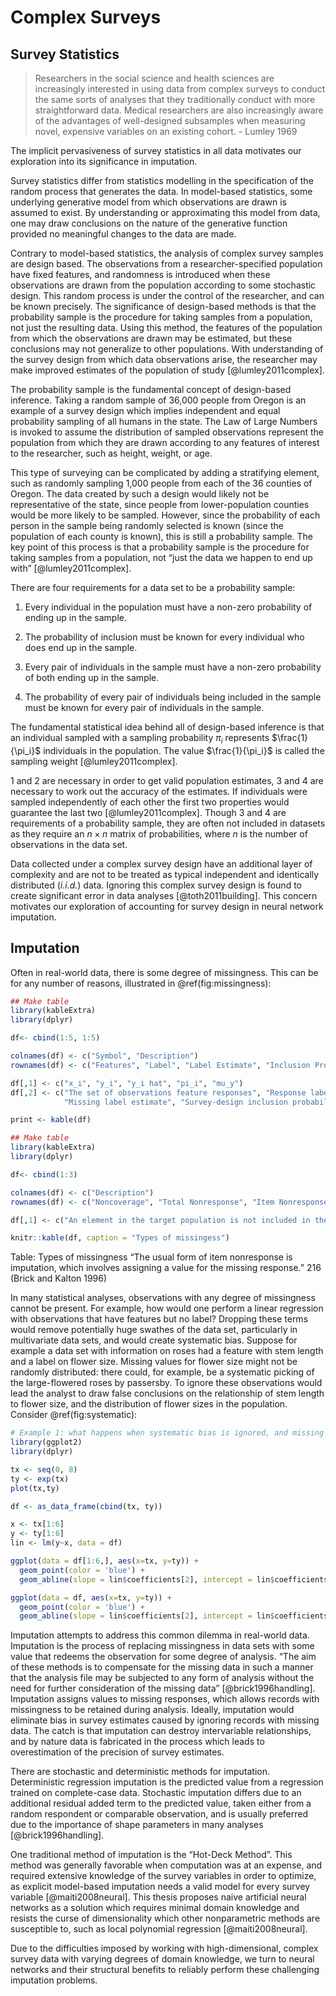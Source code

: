 <!--
This is for including Chapter 1.  Notice that it's also good practice to name your chunk.  This will help you debug potential issues as you knit.  The chunk above is called intro and the one below is called chapter1.  Feel free to change the name of the Rmd file as you wish, but don't forget to change it here from chap1.Rmd.
-->

<!--
The {#rmd-basics} text after the chapter declaration will allow us to link throughout the document back to the beginning of Chapter 1.  These labels will automatically be generated (if not specified) by changing the spaces to hyphens and capital letters to lowercase.  Look for the reference to this label at the beginning of Chapter 2.
-->

# Complex Surveys

## Survey Statistics

> Researchers in the social science and health sciences are increasingly interested in using data from complex surveys to conduct the same sorts of analyses that they traditionally conduct with more straightforward data. Medical researchers are also increasingly aware of the advantages of well-designed subsamples when measuring novel, expensive variables on an existing cohort. - Lumley 1969

The implicit pervasiveness of survey statistics in all data motivates our exploration into its significance in imputation.

Survey statistics differ from statistics modelling in the specification of the random process that generates the data. In model-based statistics, some underlying generative model from which observations are drawn is assumed to exist. By understanding or approximating this model from data, one may draw conclusions on the nature of the generative function provided no meaningful changes to the data are made.

Contrary to model-based statistics, the analysis of complex survey samples are design based. The observations from a researcher-specified population have fixed features, and randomness is introduced when these observations are drawn from the population according to some stochastic design. This random process is under the control of the researcher, and can be known precisely. The significance of design-based methods is that the probability sample is the procedure for taking samples from a population, not just the resulting data. Using this method, the features of the population from which the observations are drawn may be estimated, but these conclusions may not generalize to other populations. With understanding of the survey design from which data observations arise, the researcher may make improved estimates of the population of study [@lumley2011complex]. 

The probability sample is the fundamental concept of design-based inference. Taking a random sample of 36,000 people from Oregon is an example of a survey design which implies independent and equal probability sampling of all humans in the state. The Law of Large Numbers is invoked to assume the distribution of sampled observations represent the population from which they are drawn according to any features of interest to the researcher, such as height, weight, or age.

This type of surveying can be complicated by adding a stratifying element, such as randomly sampling 1,000 people from each of the 36 counties of Oregon. The data created by such a design would likely not be representative of the state, since people from lower-population counties would be more likely to be sampled. However, since the probability of each person in the sample being randomly selected is known (since the population of each county is known), this is still a probability sample. The key point of this process is that a probability sample is the procedure for taking samples from a population, not "just the data we happen to end up with" [@lumley2011complex].

There are four requirements for a data set to be a probability sample:

1. Every individual in the population must have a non-zero probability of ending up in the sample.

2. The probability of inclusion must be known for every individual who does end up in the sample.

3. Every pair of individuals in the sample must have a non-zero probability of both ending up in the sample.

4. The probability of every pair of individuals being included in the sample must be known for every pair of individuals in the sample.

The fundamental statistical idea behind all of design-based inference is that an individual sampled with a sampling probability $\pi_i$ represents $\frac{1}{\pi_i}$ individuals in the population. The value $\frac{1}{\pi_i}$ is called the sampling weight [@lumley2011complex].

1 and 2 are necessary in order to get valid population estimates, 3 and 4 are necessary to work out the accuracy of the estimates. If individuals were sampled independently of each other the first two properties would guarantee the last two [@lumley2011complex]. Though 3 and 4 are requirements of a probability sample, they are often not included in datasets as they require an $n \times n$ matrix of probabilities, where $n$ is the number of observations in the data set.

Data collected under a complex survey design have an additional layer of complexity and are not to be treated as typical independent and identically distributed (*i.i.d.*) data. Ignoring this complex survey design is found to create significant error in data analyses [@toth2011building]. This concern motivates our exploration of accounting for survey design in neural network imputation.

## Imputation

Often in real-world data, there is some degree of missingness. This can be for any number of reasons, illustrated in \@ref(fig:missingness):

```{r tabel, echo=FALSE, cache=TRUE}
## Make table
library(kableExtra)
library(dplyr)

df<- cbind(1:5, 1:5)

colnames(df) <- c("Symbol", "Description")
rownames(df) <- c("Features", "Label", "Label Estimate", "Inclusion Probability", "Population Mean")

df[,1] <- c("x_i", "y_i", "y_i hat", "pi_i", "mu_y")
df[,2] <- c("The set of observations feature responses", "Response label", 
            "Missing label estimate", "Survey-design inclusion probability", "True population mean")

print <- kable(df)
```

```{r missingness, echo=FALSE, cache=TRUE, warning = FALSE}
## Make table
library(kableExtra)
library(dplyr)

df<- cbind(1:3)

colnames(df) <- c("Description")
rownames(df) <- c("Noncoverage", "Total Nonresponse", "Item Nonresponse")

df[,1] <- c("An element in the target population is not included in the survey sampling frame", "A sampled element does not participate in the survey", "A responding sampled element fails to provide acceptable responses to one or more of the survey items")

knitr::kable(df, caption = "Types of missingess")
```
Table: Types of missingness
"The usual form of item nonresponse is imputation, which involves assigning a value for the missing response." 216 (Brick and Kalton 1996)

In many statistical analyses, observations with any degree of missingness cannot be present. For example, how would one perform a linear regression with observations that have features but no label? Dropping these terms would remove potentially huge swathes of the data set, particularly in multivariate data sets, and would create systematic bias. Suppose for example a data set with information on roses had a feature with stem length and a label on flower size. Missing values for flower size might not be randomly distributed: there could, for example, be a systematic picking of the large-flowered roses by passersby. To ignore these observations would lead the analyst to draw false conclusions on the relationship of stem length to flower size, and the distribution of flower sizes in the population. Consider \@ref(fig:systematic):
```{r systematic, echo = FALSE, warning = FALSE}
# Example 1: what happens when systematic bias is ignored, and missing values are dropped
library(ggplot2)
library(dplyr)

tx <- seq(0, 8)
ty <- exp(tx)
plot(tx,ty)

df <- as_data_frame(cbind(tx, ty))

x <- tx[1:6]
y <- ty[1:6]
lin <- lm(y~x, data = df)

ggplot(data = df[1:6,], aes(x=tx, y=ty)) + 
  geom_point(color = 'blue') + 
  geom_abline(slope = lin$coefficients[2], intercept = lin$coefficients[1])

ggplot(data = df, aes(x=tx, y=ty)) + 
  geom_point(color = 'blue') + 
  geom_abline(slope = lin$coefficients[2], intercept = lin$coefficients[1])
```

Imputation attempts to address this common dilemma in real-world data. Imputation is the process of replacing missingness in data sets with some value that redeems the observation for some degree of analysis. "The aim of these methods is to compensate for the missing data in such a manner that the analysis file may be subjected to any form of analysis without the need for further consideration of the missing data" [@brick1996handling]. Imputation assigns values to missing responses, which allows records with missingness to be retained during analysis. Ideally, imputation would eliminate bias in survey estimates caused by ignoring records with missing data. The catch is that imputation can destroy intervariable relationships, and by nature data is fabricated in the process which leads to overestimation of the precision of survey estimates.

There are stochastic and deterministic methods for imputation. Deterministic regression imputation is the predicted value from a regression trained on complete-case data. Stochastic imputation differs due to an additional residual added term to the predicted value, taken either from a random respondent or comparable observation, and is usually preferred due to the importance of shape parameters in many analyses [@brick1996handling].

One traditional method of imputation is the "Hot-Deck Method". This method was generally favorable when computation was at an expense, and required extensive knowledge of the survey variables in order to optimize, as explicit model-based imputation needs a valid model for every survey variable [@maiti2008neural]. This thesis proposes naive artificial neural networks as a solution which requires minimal domain knowledge and resists the curse of dimensionality which other nonparametric methods are susceptible to, such as local polynomial regression [@maiti2008neural].

Due to the difficulties imposed by working with high-dimensional, complex survey data with varying degrees of domain knowledge, we turn to neural networks and their structural benefits to reliably perform these challenging imputation problems.